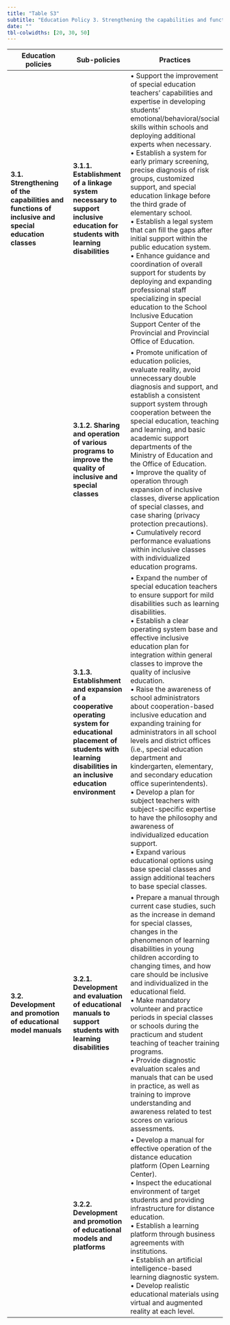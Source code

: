 ---
title: "Table S3"
subtitle: "Education Policy 3. Strengthening the capabilities and functions of inclusive and special education classes, promoting educational models, and developing manuals (topic 2, θ = .178)"
date: ""
tbl-colwidths: [20, 30, 50]
---

| **Education policies** | **Sub-policies** | **Practices** |
|------------------------|------------------|---------------|
| **3.1. Strengthening of the capabilities and functions of inclusive and special education classes** | **3.1.1. Establishment of a linkage system necessary to support inclusive education for students with learning disabilities** | • Support the improvement of special education teachers’ capabilities and expertise in developing students’ emotional/behavioral/social skills within schools and deploying additional experts when necessary. <br> •	Establish a system for early primary screening, precise diagnosis of risk groups, customized support, and special education linkage before the third grade of elementary school. <br> •	Establish a legal system that can fill the gaps after initial support within the public education system. <br> • Enhance guidance and coordination of overall support for students by deploying and expanding professional staff specializing in special education to the School Inclusive Education Support Center of the Provincial and Provincial Office of Education. |
|  | **3.1.2. Sharing and operation of various programs to improve the quality of inclusive and special classes** | •	Promote unification of education policies, evaluate reality, avoid unnecessary double diagnosis and support, and establish a consistent support system through cooperation between the special education, teaching and learning, and basic academic support departments of the Ministry of Education and the Office of Education. <br> • Improve the quality of operation through expansion of inclusive classes, diverse application of special classes, and case sharing (privacy protection precautions). <br> • Cumulatively record performance evaluations within inclusive classes with individualized education programs. |
|  | **3.1.3. Establishment and expansion of a cooperative operating system for educational placement of students with learning disabilities in an inclusive education environment** | • Expand the number of special education teachers to ensure support for mild disabilities such as learning disabilities. <br> • Establish a clear operating system base and effective inclusive education plan for integration within general classes to improve the quality of inclusive education. <br> • Raise the awareness of school administrators about cooperation-based inclusive education and expanding training for administrators in all school levels and district offices (i.e., special education department and kindergarten, elementary, and secondary education office superintendents). <br> • Develop a plan for subject teachers with subject-specific expertise to have the philosophy and awareness of individualized education support. <br> • Expand various educational options using base special classes and assign additional teachers to base special classes. |
| **3.2. Development and promotion of educational model manuals** | **3.2.1. Development and evaluation of educational manuals to support students with learning disabilities** | • Prepare a manual through current case studies, such as the increase in demand for special classes, changes in the phenomenon of learning disabilities in young children according to changing times, and how care should be inclusive and individualized in the educational field. <br> •	Make mandatory volunteer and practice periods in special classes or schools during the practicum and student teaching of teacher training programs. <br> • Provide diagnostic evaluation scales and manuals that can be used in practice, as well as training to improve understanding and awareness related to test scores on various assessments. |
|  | **3.2.2. Development and promotion of educational models and platforms** | • Develop a manual for effective operation of the distance education platform (Open Learning Center). <br> • Inspect the educational environment of target students and providing infrastructure for distance education. <br> • Establish a learning platform through business agreements with institutions. <br> • Establish an artificial intelligence-based learning diagnostic system. <br> • Develop realistic educational materials using virtual and augmented reality at each level.

